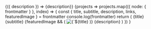 ---
---


<SiteMetaData>
  {({ description }) => <Box sx={{ bg: "muted", p: 3 }}>{description}</Box>}
</SiteMetaData>

<SourceList>
  {projects =>
    projects.map(({ node: { frontmatter } }, index) => {
      const { title, subtitle, description, links, featuredImage } = frontmatter
      console.log(frontmatter)
      return (
        <Box key={title} bg="muted" p="3">
          <Box>
            <Heading variant="styles.h4" sx={{ color: "text" }}>
              {title}
            </Heading>
            <Text>{subtitle}</Text>
          </Box>
          {featuredImage && (
            <Img
              fixed={featuredImage.childImageSharp.fixed}
              alt={`${title} icon`}
              imgStyle={{ borderRadius: theme.radii[4] }}
            />
          )}
          <Text>{description}</Text>
        </Box>
      )
    })
  }
</SourceList>
